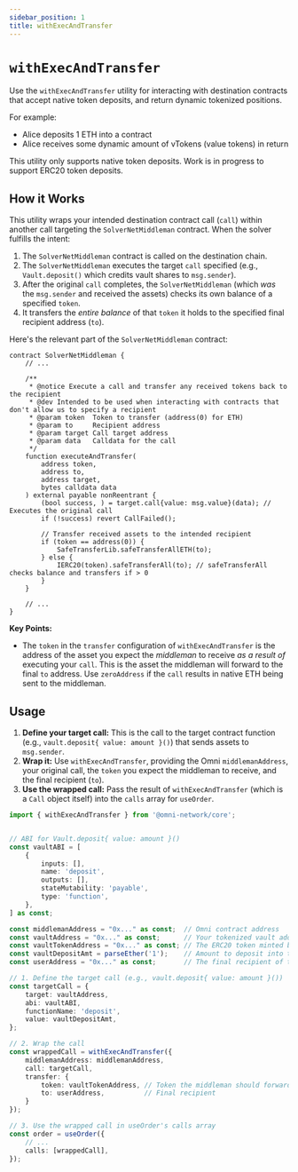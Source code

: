 ```yaml
---
sidebar_position: 1
title: withExecAndTransfer
---
```




# `withExecAndTransfer`

Use the `withExecAndTransfer` utility for interacting with destination contracts that accept native token deposits, and return dynamic tokenized positions.

For example:

- Alice deposits 1 ETH into a contract
- Alice receives some dynamic amount of vTokens (value tokens) in return


<Callout type="info">
    This utility only supports native token deposits.
    Work is in progress to support ERC20 token deposits.
</Callout>



## How it Works

This utility wraps your intended destination contract call (`call`) within another call targeting the `SolverNetMiddleman` contract. When the solver fulfills the intent:

1.  The `SolverNetMiddleman` contract is called on the destination chain.
2.  The `SolverNetMiddleman` executes the target `call` specified (e.g., `Vault.deposit()` which credits vault shares to `msg.sender`).
3.  After the original `call` completes, the `SolverNetMiddleman` (which *was* the `msg.sender` and received the assets) checks its own balance of a specified `token`.
4.  It transfers the *entire balance* of that `token` it holds to the specified final recipient address (`to`).

Here's the relevant part of the `SolverNetMiddleman` contract:

```solidity
contract SolverNetMiddleman {
    // ...

    /**
     * @notice Execute a call and transfer any received tokens back to the recipient
     * @dev Intended to be used when interacting with contracts that don't allow us to specify a recipient
     * @param token  Token to transfer (address(0) for ETH)
     * @param to     Recipient address
     * @param target Call target address
     * @param data   Calldata for the call
     */
    function executeAndTransfer(
        address token,
        address to,
        address target,
        bytes calldata data
    ) external payable nonReentrant {
        (bool success, ) = target.call{value: msg.value}(data); // Executes the original call
        if (!success) revert CallFailed();

        // Transfer received assets to the intended recipient
        if (token == address(0)) {
            SafeTransferLib.safeTransferAllETH(to);
        } else {
            IERC20(token).safeTransferAll(to); // safeTransferAll checks balance and transfers if > 0
        }
    }

    // ...
}
```

**Key Points:**

*   The `token` in the `transfer` configuration of `withExecAndTransfer` is the address of the asset you expect the *middleman* to receive *as a result of* executing your `call`. This is the asset the middleman will forward to the final `to` address. Use `zeroAddress` if the `call` results in native ETH being sent to the middleman.

## Usage

1.  **Define your target call:** This is the call to the target contract function (e.g., `vault.deposit{ value: amount }()`) that sends assets to `msg.sender`.
2.  **Wrap it:** Use `withExecAndTransfer`, providing the Omni `middlemanAddress`, your original call, the `token` you expect the middleman to receive, and the final recipient (`to`).
3.  **Use the wrapped call:** Pass the result of `withExecAndTransfer` (which is a `Call` object itself) into the `calls` array for `useOrder`.

```typescript
import { withExecAndTransfer } from '@omni-network/core';


// ABI for Vault.deposit{ value: amount }()
const vaultABI = [
    {
        inputs: [],
        name: 'deposit',
        outputs: [],
        stateMutability: 'payable',
        type: 'function',
    },
] as const;

const middlemanAddress = "0x..." as const;  // Omni contract address
const vaultAddress = "0x..." as const;      // Your tokenized vault address
const vaultTokenAddress = "0x..." as const; // The ERC20 token minted by the vault to msg.sender
const vaultDepositAmt = parseEther('1');    // Amount to deposit into the vault
const userAddress = "0x..." as const;       // The final recipient of the vault tokens

// 1. Define the target call (e.g., vault.deposit{ value: amount }())
const targetCall = {
    target: vaultAddress,
    abi: vaultABI,
    functionName: 'deposit',
    value: vaultDepositAmt,
};

// 2. Wrap the call
const wrappedCall = withExecAndTransfer({
    middlemanAddress: middlemanAddress,
    call: targetCall,
    transfer: {
        token: vaultTokenAddress, // Token the middleman should forward
        to: userAddress,          // Final recipient
    }
});

// 3. Use the wrapped call in useOrder's calls array
const order = useOrder({
    // ...
    calls: [wrappedCall],
});
```
